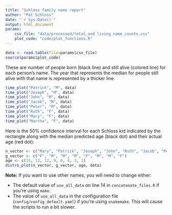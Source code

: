 ```yaml
---
title: "Schloss family name report"
author: "Pat Schloss"
date: "`r Sys.Date()`"
output: html_document
params:
    csv_file: "data/processed/total_and_living_name_counts.csv"
    plot_code: "code/plot_functions.R"
---
```


```r
data <- read.table(file=params$csv_file)
source(params$plot_code)
```

These are number of people born (black line) and still alive (colored line) for each person's name. The year that represents the median for people still alive with that name is represented by a thicker line.

```r
time_plot("Patrick", "M", data)
time_plot("Joseph", "M", data)
time_plot("John", "M", data)
time_plot("Jacob", "M", data)
time_plot("Peter", "M", data)
time_plot("Ruth", "F", data)
time_plot("Mary", "F", data)
time_plot("Martha", "F", data)
```

Here is the 50% confidence interval for each Schloss kid indicated by the rectangle along with the median predicted age (black dot) and their actual age (red dot):

```r
n_vector <- c("Mary", "Patrick", "Joseph", "John", "Ruth", "Jacob", "Peter", "Martha")
g_vector <- c("F", "M", "M", "M", "F", "M", "M", "F")
age <- c(15, 13, 12, 9, 6, 4, 3, 1)
distro_plot(n_vector, g_vector, age, data)
```

**Note:** If you want to use other names, you will need to change either:

- The default value of `use_all_data` on line 14 in `concatenate_files.R` if you're using `make`.
- The value of `use_all_data` in the configuration file (`config/config_default.yaml`) if you're using `snakemake`.
This will cause the scripts to run a bit slower.
